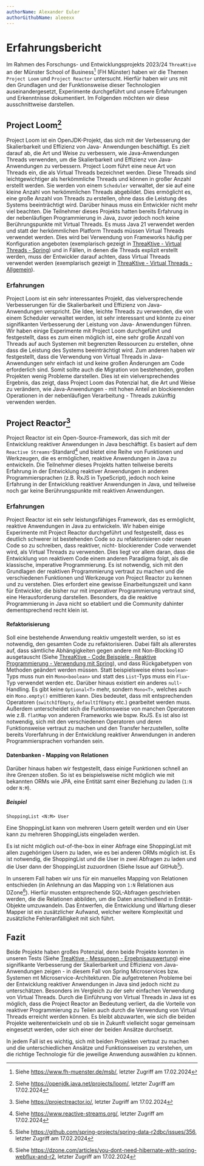 ```yaml
---
authorName: Alexander Euler
authorGithubName: aleeexx
---
```


# Erfahrungsbericht

Im Rahmen des Forschungs- und Entwicklungsprojekts 2023/24 `ThreaKtive` an der Münster School of Business[^1]
(FH Münster) haben wir die Themen `Project Loom` und `Project Reactor` untersucht. Hierfür haben wir uns mit
den Grundlagen und der Funktionsweise dieser Technologien auseinandergesetzt, Experimente durchgeführt und
unsere Erfahrungen und Erkenntnisse dokumentiert. Im Folgenden möchten wir diese ausschnittweise darstellen.

## Project Loom[^2]

Project Loom ist ein OpenJDK-Projekt, das sich mit der Verbesserung der Skalierbarkeit und Effizienz von Java-
Anwendungen beschäftigt. Es zielt darauf ab, die Art und Weise zu verbessern, wie Java-Anwendungen Threads
verwenden, um die Skalierbarkeit und Effizienz von Java-Anwendungen zu verbessern. Project Loom führt eine
neue Art von Threads ein, die als Virtual Threads bezeichnet werden. Diese Threads sind leichtgewichtiger
als herkömmliche Threads und können in großer Anzahl erstellt werden. Sie werden von einem `Scheduler` verwaltet,
der sie auf eine kleine Anzahl von herkömmlichen Threads abgebildet. Dies ermöglicht es, eine große Anzahl von
Threads zu erstellen, ohne dass die Leistung des Systems beeinträchtigt wird. Darüber hinaus muss ein Entwickler
nicht mehr viel beachten. Die Teilnehmer dieses Projekts hatten bereits Erfahrung in der nebenläufigen
Programmierung in Java, zuvor jedoch noch keine Berührungspunkte mit Virtual Threads. Es muss Java 21 verwendet
werden und statt der herkömmlichen Platform Threads müssen Virtual Threads verwendet werden. Dies wird bei
Verwendung von Frameworks häufig per Konfiguration angeboten (exemplarisch gezeigt in [ThreaKtive - Virtual Threads - Spring](/code-examples/virtual-threads/spring))
und in Fällen, in denen die Threads explizit erstellt werden, muss der Entwickler darauf achten,
dass Virtual Threads verwendet werden (exemplarisch gezeigt in [ThreaKtive - Virtual Threads - Allgemein](/code-examples/virtual-threads/general)).

### Erfahrungen

Project Loom ist ein sehr interessantes Projekt, das vielversprechende Verbesserungen für die Skalierbarkeit und
Effizienz von Java-Anwendungen verspricht. Die Idee, leichte Threads zu verwenden, die von einem Scheduler
verwaltet werden, ist sehr interessant und könnte zu einer signifikanten Verbesserung der Leistung von Java-
Anwendungen führen. Wir haben einige Experimente mit Project Loom durchgeführt und festgestellt, dass es zum
einen möglich ist, eine sehr große Anzahl von Threads auf auch Systemen mit begrenzten Ressourcen zu erstellen,
ohne dass die Leistung des Systems beeinträchtigt wird. Zum anderen haben wir festgestellt, dass die
Verwendung von Virtual Threads in Java-Anwendungen sehr einfach ist und keine großen Änderungen am
Code erforderlich sind. Somit sollte auch die Migration von bestehenden, großen Projekten wenig Probleme
darstellen. Dies ist ein vielversprechendes Ergebnis, das zeigt, dass Project Loom das Potenzial hat, die Art
und Weise zu verändern, wie Java-Anwendungen - mit hohen Anteil an blockierenden Operationen in der
nebenläufigen Verarbeitung - Threads zukünftig verwenden werden.

## Project Reactor[^3]

Project Reactor ist ein Open-Source-Framework, das sich mit der Entwicklung reaktiver Anwendungen in Java
beschäftigt. Es basiert auf dem `Reactive Streams`-Standard[^4] und bietet eine Reihe von Funktionen und
Werkzeugen, die es ermöglichen, reaktive Anwendungen in Java zu entwickeln. Die Teilnehmer dieses Projekts
hatten teilweise bereits Erfahrung in der Entwicklung reaktiver Anwendungen in anderen Programmiersprachen
(z.B. RxJS in TypeScript), jedoch noch keine Erfahrung in der Entwicklung reaktiver Anwendungen in Java, und
teilweise noch gar keine Berührungspunkte mit reaktiven Anwendungen.

### Erfahrungen

Project Reactor ist ein sehr leistungsfähiges Framework, das es ermöglicht, reaktive Anwendungen in Java zu
entwickeln. Wir haben einige Experimente mit Project Reactor durchgeführt und festgestellt, dass es deutlich
schwerer ist bestehenden Code so zu refaktorisieren oder neuen Code so zu schreiben, dass reaktiver, nicht-
blockierender Code verwendet wird, als Virtual Threads zu verwenden. Dies liegt vor allem daran, dass die
Entwicklung von reaktivem Code einem anderen Paradigma folgt, als die klassische, imperative Programmierung.
Es ist notwendig, sich mit den Grundlagen der reaktiven Programmierung vertraut zu machen und die verschiedenen
Funktionen und Werkzeuge von Project Reactor zu kennen und zu verstehen. Dies erfordert eine gewisse
Einarbeitungszeit und kann für Entwickler, die bisher nur mit imperativer Programmierung vertraut sind, eine
Herausforderung darstellen. Besonders, da die reaktive Programmierung in Java nicht so etabliert und die
Community dahinter dementsprechend recht klein ist.

#### Refaktorisierung

Soll eine bestehende Anwendung reaktiv umgestellt werden, so ist es notwendig, den gesamten Code zu
refaktorisieren. Dabei fällt als allererstes auf, dass sämtliche Abhängigkeiten gegen andere mit Non-Blocking
IO ausgetauscht (Siehe [ThreaKtive - Code Beispiele - Reaktive Programmierung - Verwendung mit Spring](/code-examples/reactive-programming/spring)),
und dass Rückgabetypen von Methoden geändert werden müssen. Statt beispielsweise eines `boolean`-Typs muss
nun ein `Mono<boolean>` und statt des `List`-Typs muss ein `Flux`-Typ verwendet werden etc. Darüber hinaus
existiert ein anderes `null`-Handling. Es gibt keine `Optional<T>` mehr, sondern `Mono<T>`, welches auch ein
`Mono.empty()` emittieren kann. Dies bedeutet,
dass mit entsprechenden Operatoren (`switchIfEmpty`, `defaultIfEmpty` etc.) gearbeitet werden muss. Außerdem
unterscheidet sich die Funktionsweise von manchen Operatoren wie z.B. `flatMap` von anderen Frameworks wie bspw.
RxJS. Es ist also ist notwendig, sich mit den verschiedenen Operatoren und deren Funktionsweise vertraut zu machen
und den Transfer herzustellen, sollte bereits Vorerfahrung in der Entwicklung reaktiver Anwendungen in anderen
Programmiersprachen vorhanden sein.

#### Datenbanken - Mapping von Relationen

Darüber hinaus haben wir festgestellt, dass einige Funktionen schnell an ihre Grenzen stoßen. So ist es
beispielsweise nicht möglich wie mit bekannten ORMs wie JPA, eine Entität samt einer Beziehung zu laden (`1:N`
oder `N:M`).

##### Beispiel

`ShoppingList <N:M> User`

Eine ShoppingList kann von mehreren Usern geteilt werden und ein User kann zu mehreren ShoppingLists eingeladen
werden.

Es ist nicht möglich out-of-the-box in einer Abfrage eine ShoppingList mit allen zugehörigen Usern zu laden, wie
es bei anderen ORMs möglich ist. Es ist notwendig, die ShoppingList und die User in zwei Abfragen zu laden und
die User dann der ShoppingList zuzuordnen (Siehe Issue auf GitHub[^5]).

In unserem Fall haben wir uns für ein manuelles Mapping von Relationen entschieden (in Anlehnung an das
Mapping von `1:N` Relationen aus DZone[^6]). Hierfür mussten entsprechende SQL-Abfragen geschrieben werden,
die die Relationen abbilden, um die Daten anschließend in Entität-Objekte umzuwandeln. Das Entwerfen, die
Entwicklung und Wartung dieser Mapper ist ein zusätzlicher Aufwand, welcher weitere Komplexität und
zusätzliche Fehleranfälligkeit mit sich führt.

## Fazit

Beide Projekte haben großes Potenzial, denn beide Projekte konnten in unseren Tests (Siehe [TreaKtive - Messungen - Ergebnisauswertung](/analysis/results))
eine signifikante Verbesserung der Skalierbarkeit und Effizienz von Java-
Anwendungen zeigen - in diesem Fall von Spring Microservices bzw. Systemen mt Microservice-Architekturen. Die
aufgetretenen Probleme bei der Entwicklung reaktiver Anwendungen in Java sind jedoch nicht zu unterschätzen.
Besonders im Vergleich zu der sehr einfachen Verwendung von Virtual Threads. Durch die Einführung von Virtual
Threads in Java ist es möglich, dass die Project Reactor an Bedeutung verliert, da die Vorteile von reaktiver
Programmierung zu Teilen auch durch die Verwendung von Virtual Threads erreicht werden können. Es bleibt
abzuwarten, wie sich die beiden Projekte weiterentwickeln und ob sie in Zukunft vielleicht sogar gemeinsam
eingesetzt werden, oder sich einer der beiden Ansätze durchsetzt.

In jedem Fall ist es wichtig, sich mit beiden Projekten vertraut zu machen und die unterschiedlichen Ansätze und
Funktionsweisen zu verstehen, um die richtige Technologie für die jeweilige Anwendung auswählen zu können.

[^1]:
    Siehe https://www.fh-muenster.de/msb/,
    letzter Zugriff am 17.02.2024

[^2]:
    Siehe https://openjdk.java.net/projects/loom/,
    letzter Zugriff am 17.02.2024

[^3]:
    Siehe https://projectreactor.io/,
    letzter Zugriff am 17.02.2024

[^4]:
    Siehe https://www.reactive-streams.org/,
    letzter Zugriff am 17.02.2024

[^5]:
    Siehe https://github.com/spring-projects/spring-data-r2dbc/issues/356,
    letzter Zugriff am 17.02.2024

[^6]:
    Siehe https://dzone.com/articles/you-dont-need-hibernate-with-spring-webflux-and-r2,
    letzter Zugriff am 17.02.2024
